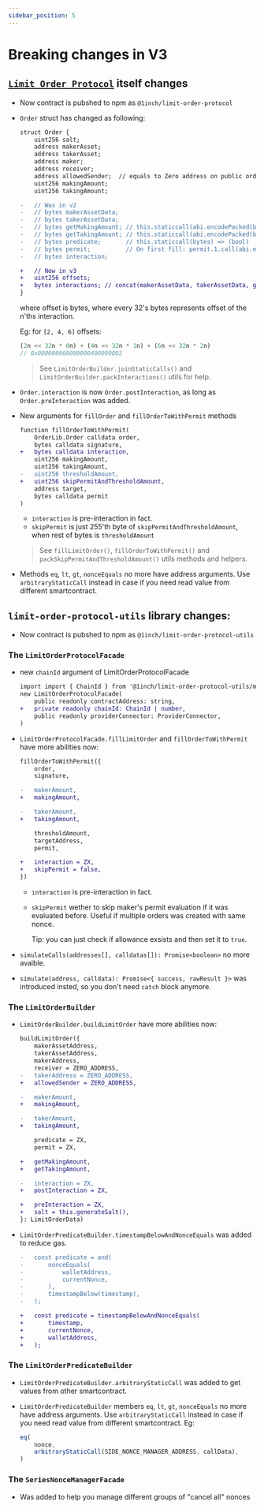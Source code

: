 ```yaml
---
sidebar_position: 5
---
```


# Breaking changes in V3

## [`Limit Order Protocol`](https://github.com/1inch/limit-order-protocol/) itself changes
- Now contract is pubshed to npm as `@1inch/limit-order-protocol`


- `Order` struct has changed as following:
    ```diff
    struct Order {
        uint256 salt;
        address makerAsset;
        address takerAsset;
        address maker;
        address receiver;
        address allowedSender;  // equals to Zero address on public orders
        uint256 makingAmount;
        uint256 takingAmount;

    -   // Was in v2
    -   // bytes makerAssetData;
    -   // bytes takerAssetData;
    -   // bytes getMakingAmount; // this.staticcall(abi.encodePacked(bytes, swapTakerAmount)) => (swapMakerAmount)
    -   // bytes getTakingAmount; // this.staticcall(abi.encodePacked(bytes, swapMakerAmount)) => (swapTakerAmount)
    -   // bytes predicate;       // this.staticcall(bytes) => (bool)
    -   // bytes permit;          // On first fill: permit.1.call(abi.encodePacked(permit.selector, permit.2))
    -   // bytes interaction;

    +   // Now in v3
    +   uint256 offsets;
    +   bytes interactions; // concat(makerAssetData, takerAssetData, getMakingAmount, getTakingAmount, predicate, permit, preIntercation, postInteraction)
    }
    ```
    where offset is bytes, where every 32's bytes represents offset of the n'ths interaction.

    Eg: for `[2, 4, 6]` offsets:
    ```ts
    (2n << 32n * 0n) + (4n << 32n * 1n) + (6n << 32n * 2n)
    // 0x000000060000000400000002
    ```

    > See `LimitOrderBuilder.joinStaticCalls()` and `LimitOrderBuilder.packInteractions()` utils for help.


- `Order.interaction` is now `Order.postInteraction`, 
as long as `Order.preInteraction` was added.


- New arguments for `fillOrder` and `fillOrderToWithPermit` methods
    ```diff
    function fillOrderToWithPermit(
        OrderLib.Order calldata order,
        bytes calldata signature,
    +   bytes calldata interaction,
        uint256 makingAmount,
        uint256 takingAmount,
    -   uint256 thresholdAmount,
    +   uint256 skipPermitAndThresholdAmount,
        address target,
        bytes calldata permit
    )
    ```
    - `interaction` is pre-interaction in fact.
    - `skipPermit` is just 255'th byte of `skipPermitAndThresholdAmount`, when rest of bytes is `thresholdAmount`
    > See `fillLimitOrder()`, `fillOrderToWithPermit()` and `packSkipPermitAndThresholdAmount()` utils methods and helpers.


- Methods `eq`, `lt`, `gt`, `nonceEquals` no more have address arguments. Use `arbitraryStaticCall` instead in case if you need read value from different smartcontract.

## `limit-order-protocol-utils` library changes:
- Now contract is pubshed to npm as `@1inch/limit-order-protocol-utils`

### The `LimitOrderProtocolFacade`

- new `chainId` argument of LimitOrderProtocolFacade
    ```diff
    import import { ChainId } from '@1inch/limit-order-protocol-utils/model/limit-order-protocol.model';
    new LimitOrderProtocolFacade(
        public readonly contractAddress: string,
    +   private readonly chainId: ChainId | number,
        public readonly providerConnector: ProviderConnector,
    )
    ```


- `LimitOrderProtocolFacade.fillLimitOrder` and `fillOrderToWithPermit` have more abilities now:
    ```diff
    fillOrderToWithPermit({
        order,
        signature,

    -   makerAmount,
    +   makingAmount,

    -   takerAmount,
    +   takingAmount,

        thresholdAmount,
        targetAddress,
        permit,

    +   interaction = ZX,
    +   skipPermit = false,
    })
    ```
    - `interaction` is pre-interaction in fact.
    - `skipPermit` wether to skip maker's permit evaluation if it was evaluated before.
        Useful if multiple orders was created with same nonce.
        
        Tip: you can just check if allowance exsists and then set it to `true`.


- `simulateCalls(addresses[], calldatas[]): Promise<boolean>` no more avaible.

- `simulate(address, calldata): Promise<{ success, rawResult }>` was introduced insted, so you don't need `catch` block anymore.

### The `LimitOrderBuilder`

- `LimitOrderBuilder.buildLimitOrder` have more abilities now:
    ```diff
    buildLimitOrder({
        makerAssetAddress,
        takerAssetAddress,
        makerAddress,
        receiver = ZERO_ADDRESS,
    -   takerAddress = ZERO_ADDRESS,
    +   allowedSender = ZERO_ADDRESS,

    -   makerAmount,
    +   makingAmount,

    -   takerAmount,
    +   takingAmount,

        predicate = ZX,
        permit = ZX,

    +   getMakingAmount,
    +   getTakingAmount,

    -   interaction = ZX,
    +   postInteraction = ZX,

    +   preInteraction = ZX,
    +   salt = this.generateSalt(),
    }: LimitOrderData)


- `LimitOrderPredicateBuilder.timestampBelowAndNonceEquals` was added to reduce gas.
    ```diff
    -   const predicate = and(
    -       nonceEquals(
    -           walletAddress,
    -           currentNonce,
    -       ),
    -       timestampBelow(timestamp),
    -   );
    
    +   const predicate = timestampBelowAndNonceEquals(
    +       timestamp,
    +       currentNonce,
    +       walletAddress,
    +   );
    ```

### The `LimitOrderPredicateBuilder`

- `LimitOrderPredicateBuilder.arbitraryStaticCall` was added to get values from other smartcontract.

- `LimitOrderPredicateBuilder` members `eq`, `lt`, `gt`, `nonceEquals` no more have address arguments. Use `arbitraryStaticCall` instead in case if you need read value from different smartcontract.
    Eg:
    ```ts
    eq(
        nonce,
        arbitraryStaticCall(SIDE_NONCE_MANAGER_ADDRESS, callData),
    )

### The `SeriesNonceManagerFacade`
- Was added to help you manage different groups of "cancel all" nonces

